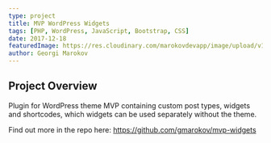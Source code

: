 ```yaml
---
type: project
title: MVP WordPress Widgets
tags: [PHP, WordPress, JavaScript, Bootstrap, CSS]
date: 2017-12-18
featuredImage: https://res.cloudinary.com/marokovdevapp/image/upload/v1677571803/Projects/ahrida.org/Screenshot_2023-02-28_100645_azqinz.jpg
author: Georgi Marokov
---
```


## Project Overview

Plugin for WordPress theme MVP containing custom post types, widgets and shortcodes, which widgets can be used
separately without the theme.

Find out more in the repo here: https://github.com/gmarokov/mvp-widgets
